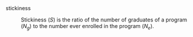 stickiness

: Stickiness $(S)$ is the ratio of the number of graduates of a program $(N_g)$ to the number ever enrolled  in the program $(N_e)$.
